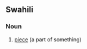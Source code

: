 ==Swahili==

===Noun===
{{infl|sw|noun}}

# [[piece]] (a part of something)

{{tbot entry|Swahili|piece|2007|November}}